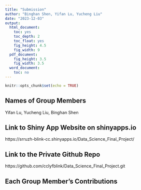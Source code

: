 ```yaml
---
title: "Submission"
author: "Binghan Shen, Yifan Lu, Yucheng Liu"
date: "2023-12-03"
output:
  html_document:
    toc: yes
    toc_depth: 2
    toc_float: yes
    fig_height: 4.5
    fig_width: 9
  pdf_document:
    fig_height: 3.5
    fig_width: 3.5
  word_document:
    toc: no
---
```


```r
knitr::opts_chunk$set(echo = TRUE)
```

## Names of Group Members
Yifan Lu, Yucheng Liu, Binghan Shen


## Link to Shiny App Website on shinyapps.io
https://srruzh-blink-cc.shinyapps.io/Data_Science_Final_Project/


## Link to the Private Github Repo
https://github.com/cclyfblink/Data_Science_Final_Project.git


## Each Group Member’s Contributions



